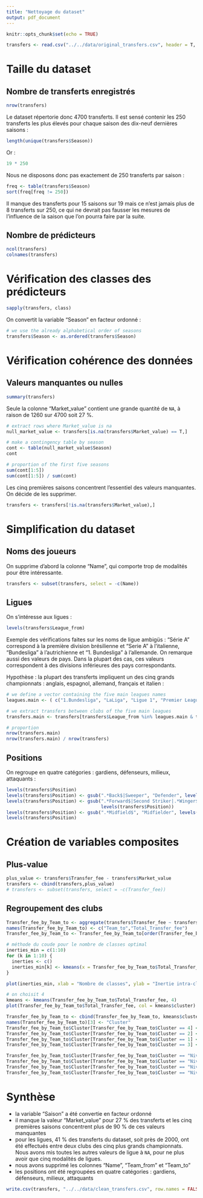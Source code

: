 ```yaml
---
title: "Nettoyage du dataset"
output: pdf_document
---
```


```r
knitr::opts_chunk$set(echo = TRUE)
```

```r
transfers <- read.csv("../../data/original_transfers.csv", header = T, na.strings = c("NA", "0"))
```

# Taille du dataset
## Nombre de transferts enregistrés
```r
nrow(transfers)
```

Le dataset répertorie donc 4700 transferts. Il est sensé contenir les 250 transferts les plus élevés pour chaque saison des dix-neuf dernières saisons :
```r
length(unique(transfers$Season))
```
Or : 
```r
19 * 250
```
Nous ne disposons donc pas exactement de 250 transferts par saison :
```r
freq <- table(transfers$Season)
sort(freq[freq != 250])
```
Il manque des transferts pour 15 saisons sur 19 mais ce n'est jamais plus de 8 transferts sur 250, ce qui ne devrait pas fausser les mesures de l'influence de la saison que l'on pourra faire par la suite.

## Nombre de prédicteurs
```r
ncol(transfers)
colnames(transfers)
```

# Vérification des classes des prédicteurs
```r
sapply(transfers, class)
```

On convertit la variable "Season" en facteur ordonné :
```r
# we use the already alphabetical order of seasons
transfers$Season <- as.ordered(transfers$Season)
```

# Vérification cohérence des données
## Valeurs manquantes ou nulles
```r
summary(transfers)
```
Seule la colonne "Market_value" contient une grande quantité de `NA`, à raison de 1260 sur 4700 soit 27 %.
```r
# extract rows where Market_value is na
null_market_value <- transfers[is.na(transfers$Market_value) == T,]

# make a contingency table by season
cont <- table(null_market_value$Season)
cont

# proportion of the first five seasons
sum(cont[1:5])
sum(cont[1:5]) / sum(cont)
```
Les cinq premières saisons concentrent l'essentiel des valeurs manquantes. On décide de les supprimer.
```r
transfers <- transfers[!is.na(transfers$Market_value),]
```
# Simplification du dataset

## Noms des joueurs

On supprime d'abord la colonne "Name", qui comporte trop de modalités pour être intéressante.

```r
transfers <- subset(transfers, select = -c(Name))
```
## Ligues
On s'intéresse aux ligues :
```r
levels(transfers$League_from)
```

Exemple des vérifications faites sur les noms de ligue ambigüs : "Série A" correspond à la première division brésilienne et "Serie A" à l'italienne, "Bundesliga" à l'autrichienne et "1. Bundesliga" à l'allemande. On remarque aussi des valeurs de pays. Dans la plupart des cas, ces valeurs correspondent à des divisions inférieures des pays correspondants.

Hypothèse : la plupart des transferts impliquent un des cinq grands championnats : anglais, espagnol, allemand, français et italien :
```r
# we define a vector containing the five main leagues names
leagues.main <- ( c("1.Bundesliga", "LaLiga", "Ligue 1", "Premier League", "Serie A"))

# we extract transfers between clubs of the five main leagues
transfers.main <- transfers[transfers$League_from %in% leagues.main & transfers$League_to %in% leagues.main,]

# proportion
nrow(transfers.main)
nrow(transfers.main) / nrow(transfers)
```

<!-- 42 % des transferts impliquent uniquement des clubs des cinq grands championnats, ce qui représente tout de même près de 2000 transferts. Nous décidons de mettre toutes les autres valeurs de ligue à `NA`. Ainsi, nous diminuons le nombre de modalités des ligues : -->
<!-- ```{r} -->
<!-- # we set to NA all the leagues that are not in the five main leagues -->
<!-- transfers$League_from[! transfers$League_from %in% leagues.main] <- NA  -->
<!-- transfers$League_to[! transfers$League_to %in% leagues.main] <- NA  -->

<!-- # we reset the levels of the leagues columns -->
<!-- transfers$League_from <- factor(transfers$League_from) -->
<!-- transfers$League_to <- factor(transfers$League_to) -->
<!-- ``` -->

<!-- ## Equipes et noms des joueurs -->
<!-- On vire les colonnes noms et les équipes car elles proposent plusieurs beaucoup qu'à notre avis n'influence pas beaucoup notre analyse : -->
<!-- ```{r} -->
<!-- transfers <- subset(transfers, select = -c(Name, Team_from, Team_to)) -->
<!-- ``` -->

## Positions
On regroupe en quatre catégories : gardiens, défenseurs, milieux, attaquants :
```r
levels(transfers$Position)
levels(transfers$Position) <- gsub(".*Back$|Sweeper", "Defender", levels(transfers$Position))
levels(transfers$Position) <- gsub(".*Forward$|Second Striker|.*Winger$", "Forward",
                                   levels(transfers$Position))
levels(transfers$Position) <- gsub(".*Midfield$", "Midfielder", levels(transfers$Position))
levels(transfers$Position)
```

# Création de variables composites
## Plus-value
```r
plus_value <- transfers$Transfer_fee - transfers$Market_value
transfers <- cbind(transfers,plus_value)
# transfers <- subset(transfers, select = -c(Transfer_fee))
```

## Regroupement des clubs
```r
Transfer_fee_by_Team_to <- aggregate(transfers$Transfer_fee ~ transfers$Team_to, transfers, sum)
names(Transfer_fee_by_Team_to) <- c("Team_to","Total_Transfer_fee")
Transfer_fee_by_Team_to <- Transfer_fee_by_Team_to[order(Transfer_fee_by_Team_to$Total_Transfer_fee, decreasing = T),]

# méthode du coude pour le nombre de classes optimal
inerties_min = c(1:10)
for (k in 1:10) {
  inerties <- c()
  inerties_min[k] <- kmeans(x = Transfer_fee_by_Team_to$Total_Transfer_fee, centers = k, nstart = 100)$tot.withinss
}

plot(inerties_min, xlab = "Nombre de classes", ylab = "Inertie intra-classe", type = "b")

# on choisit 4
kmeans <- kmeans(Transfer_fee_by_Team_to$Total_Transfer_fee, 4)
plot(Transfer_fee_by_Team_to$Total_Transfer_fee, col = kmeans$cluster)

Transfer_fee_by_Team_to <- cbind(Transfer_fee_by_Team_to, kmeans$cluster)
names(Transfer_fee_by_Team_to)[3] <- "Cluster"
Transfer_fee_by_Team_to$Cluster[Transfer_fee_by_Team_to$Cluster == 4] <- "Niveau 1"
Transfer_fee_by_Team_to$Cluster[Transfer_fee_by_Team_to$Cluster == 2] <- "Niveau 2"
Transfer_fee_by_Team_to$Cluster[Transfer_fee_by_Team_to$Cluster == 1] <- "Niveau 3"
Transfer_fee_by_Team_to$Cluster[Transfer_fee_by_Team_to$Cluster == 3] <- "Niveau 4"

Transfer_fee_by_Team_to$Cluster[Transfer_fee_by_Team_to$Cluster == "Niveau 1"] <- 1
Transfer_fee_by_Team_to$Cluster[Transfer_fee_by_Team_to$Cluster == "Niveau 2"] <- 2
Transfer_fee_by_Team_to$Cluster[Transfer_fee_by_Team_to$Cluster == "Niveau 3"] <- 3
Transfer_fee_by_Team_to$Cluster[Transfer_fee_by_Team_to$Cluster == "Niveau 4"] <- 4 

```


# Synthèse
- la variable "Saison" a été convertie en facteur ordonné
- il manque la valeur "Market_value" pour 27 % des transferts et les cinq premières saisons concentrent plus de 90 % de ces valeurs manquantes
- pour les ligues, 41 % des transferts du dataset, soit près de 2000, ont été effectués entre deux clubs des cinq plus grands championnats. Nous avons mis toutes les autres valeurs de ligue à `NA`, pour ne plus avoir que cinq modalités de ligues.
- nous avons supprimé les colonnes "Name", "Team_from" et "Team_to"
- les positions ont été regroupées en quatre catégories : gardiens, défenseurs, milieux, attaquants

```r
write.csv(transfers, "../../data/clean_transfers.csv", row.names = FALSE)
```